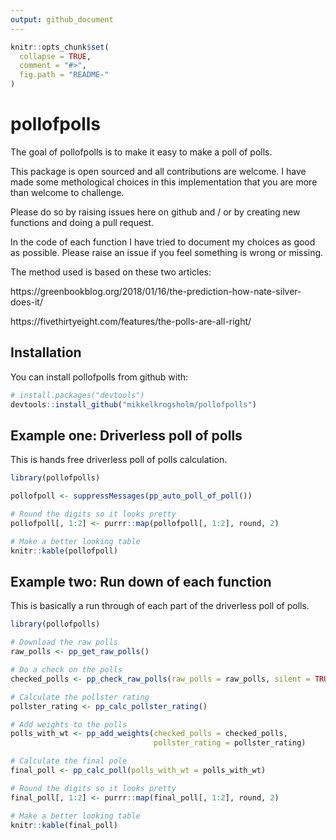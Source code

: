 ```yaml
---
output: github_document
---
```


<!-- README.md is generated from README.Rmd. Please edit that file -->

```r
knitr::opts_chunk$set(
  collapse = TRUE,
  comment = "#>",
  fig.path = "README-"
)
```

# pollofpolls

The goal of pollofpolls is to make it easy to make a poll of polls.

This package is open sourced and all contributions are welcome. I have made
some methological choices in this implementation that you are more than welcome
to challenge. 

Please do so by raising issues here on github and / or by creating new functions
and doing a pull request. 

In the code of each function I have tried to document my choices as good as possible.
Please raise an issue if you feel something is wrong or missing.

The method used is based on these two articles:

https://greenbookblog.org/2018/01/16/the-prediction-how-nate-silver-does-it/

https://fivethirtyeight.com/features/the-polls-are-all-right/

## Installation

You can install pollofpolls from github with:

```r
# install.packages("devtools")
devtools::install_github("mikkelkrogsholm/pollofpolls")
```

## Example one: Driverless poll of polls

This is hands free driverless poll of polls calculation. 

```r

library(pollofpolls)

pollofpoll <- suppressMessages(pp_auto_poll_of_poll()) 

# Round the digits so it looks pretty
pollofpoll[, 1:2] <- purrr::map(pollofpoll[, 1:2], round, 2)

# Make a better looking table
knitr::kable(pollofpoll)
```

## Example two: Run down of each function

This is basically a run through of each part of the driverless poll of polls.

```r
library(pollofpolls)

# Download the raw polls
raw_polls <- pp_get_raw_polls()

# Do a check on the polls
checked_polls <- pp_check_raw_polls(raw_polls = raw_polls, silent = TRUE)

# Calculate the pollster rating
pollster_rating <- pp_calc_pollster_rating()

# Add weights to the polls
polls_with_wt <- pp_add_weights(checked_polls = checked_polls, 
                                pollster_rating = pollster_rating)

# Calculate the final pole
final_poll <- pp_calc_poll(polls_with_wt = polls_with_wt)

# Round the digits so it looks pretty
final_poll[, 1:2] <- purrr::map(final_poll[, 1:2], round, 2)

# Make a better looking table
knitr::kable(final_poll)
```
